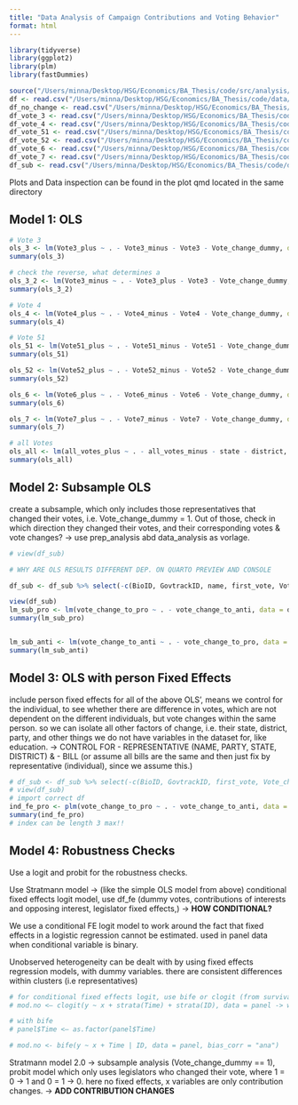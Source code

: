```yaml
---
title: "Data Analysis of Campaign Contributions and Voting Behavior"
format: html
---
```

```r
library(tidyverse)
library(ggplot2)
library(plm)
library(fastDummies)

source("/Users/minna/Desktop/HSG/Economics/BA_Thesis/code/src/analysis/analysis_prep_functions.R")
df <- read.csv("/Users/minna/Desktop/HSG/Economics/BA_Thesis/code/data/analysis/df.csv")
df_no_change <- read.csv("/Users/minna/Desktop/HSG/Economics/BA_Thesis/code/data/analysis/df_no_change.csv")
df_vote_3 <- read.csv("/Users/minna/Desktop/HSG/Economics/BA_Thesis/code/data/analysis/df_vote_3.csv")
df_vote_4 <- read.csv("/Users/minna/Desktop/HSG/Economics/BA_Thesis/code/data/analysis/df_vote_4.csv")
df_vote_51 <- read.csv("/Users/minna/Desktop/HSG/Economics/BA_Thesis/code/data/analysis/df_vote_51.csv")
df_vote_52 <- read.csv("/Users/minna/Desktop/HSG/Economics/BA_Thesis/code/data/analysis/df_vote_52.csv")
df_vote_6 <- read.csv("/Users/minna/Desktop/HSG/Economics/BA_Thesis/code/data/analysis/df_vote_6.csv")
df_vote_7 <- read.csv("/Users/minna/Desktop/HSG/Economics/BA_Thesis/code/data/analysis/df_vote_7.csv")
df_sub <- read.csv("/Users/minna/Desktop/HSG/Economics/BA_Thesis/code/data/analysis/df_sub.csv")
```

Plots and Data inspection can be found in the plot qmd located in the same directory

## Model 1: OLS
```r
# Vote 3
ols_3 <- lm(Vote3_plus ~ . - Vote3_minus - Vote3 - Vote_change_dummy, data = df_vote_3)
summary(ols_3)

# check the reverse, what determines a
ols_3_2 <- lm(Vote3_minus ~ . - Vote3_plus - Vote3 - Vote_change_dummy, data = df_vote_3)
summary(ols_3_2)

# Vote 4
ols_4 <- lm(Vote4_plus ~ . - Vote4_minus - Vote4 - Vote_change_dummy, data = df_vote_4)
summary(ols_4)

# Vote 51
ols_51 <- lm(Vote51_plus ~ . - Vote51_minus - Vote51 - Vote_change_dummy, data = df_vote_51)
summary(ols_51)

ols_52 <- lm(Vote52_plus ~ . - Vote52_minus - Vote52 - Vote_change_dummy, data = df_vote_52)
summary(ols_52)

ols_6 <- lm(Vote6_plus ~ . - Vote6_minus - Vote6 - Vote_change_dummy, data = df_vote_6)
summary(ols_6)

ols_7 <- lm(Vote7_plus ~ . - Vote7_minus - Vote7 - Vote_change_dummy, data = df_vote_7)
summary(ols_7)


```

```r
# all Votes
ols_all <- lm(all_votes_plus ~ . - all_votes_minus - state - district, data = df_no_change)
summary(ols_all)
```


## Model 2: Subsample OLS 
create a subsample, which only includes those representatives that changed their votes, i.e. Vote_change_dummy = 1. Out of those, check in which direction they changed their votes, and their corresponding votes & vote changes? -> use prep_analysis abd data_analysis as vorlage.
```r
# view(df_sub)

# WHY ARE OLS RESULTS DIFFERENT DEP. ON QUARTO PREVIEW AND CONSOLE

df_sub <- df_sub %>% select(-c(BioID, GovtrackID, name, first_vote, Vote_change, Vote_count, Vote_change_dummy, first_name, last_name, district, Vote3, Vote4, Vote51, Vote52, Vote6, Vote7, state, vote_change_year, opensecrets_id, vote_change_type))

view(df_sub)
lm_sub_pro <- lm(vote_change_to_pro ~ . - vote_change_to_anti, data = df_sub)
summary(lm_sub_pro)


lm_sub_anti <- lm(vote_change_to_anti ~ . - vote_change_to_pro, data = df_sub)
summary(lm_sub_anti)
```

## Model 3: OLS with person Fixed Effects
include person fixed effects for all of the above OLS', means we control for the individual, to see whether there are difference in votes, which are not dependent on the different individuals, but vote changes within the same person. so we can isolate all other factors of change, i.e. their state, district, party, and other things we do not have variables in the dataset for, like education.
-> CONTROL FOR - REPRESENTATIVE (NAME, PARTY, STATE, DISTRICT) & - BILL (or assume all bills are the same and then just fix by representative (individual), since we assume this.)

```r
# df_sub <- df_sub %>% select(-c(BioID, GovtrackID, first_vote, Vote_change, Vote_count, Vote_change_dummy, Vote3, Vote4, Vote51, Vote52, Vote6, Vote7, vote_change_year, opensecrets_id, vote_change_type))
# view(df_sub)
# import correct df
ind_fe_pro <- plm(vote_change_to_pro ~ . - vote_change_to_anti, data = df_sub, index = c("name", "state", "party", "year"), model = "within") # fix for correct modes.., by choosing year we fix for bills, since no bills were in the same year.
summary(ind_fe_pro)
# index can be length 3 max!!
```

## Model 4: Robustness Checks 
Use a logit and probit for the robustness checks.

Use Stratmann model -> (like the simple OLS model from above) conditional fixed effects logit model, use df_fe (dummy votes, contributions of interests and opposing interest, legislator fixed effects,) -> **HOW CONDITIONAL?**

We use a conditional FE logit model to work around the fact that fixed effects in a logistic regression cannot be estimated. used in panel data when conditional variable is binary. 

Unobserved heterogeneity can be dealt with by using fixed effects regression models, with dummy variables. there are consistent differences within clusters (i.e representatives)

```r
# for conditional fixed effects logit, use bife or clogit (from survival package)
# mod.no <– clogit(y ~ x + strata(Time) + strata(ID), data = panel -> where you fix Time and ID

# with bife
# panel$Time <– as.factor(panel$Time)

# mod.no <- bife(y ~ x + Time | ID, data = panel, bias_corr = "ana")


```

Stratmann model 2.0 -> subsample analysis (Vote_change_dummy == 1), probit model which only uses legislators who changed their vote, where 1 = 0 -> 1 and 0 = 1 -> 0. here no fixed effects, x variables are only contribution changes. -> **ADD CONTRIBUTION CHANGES**

```r

```
